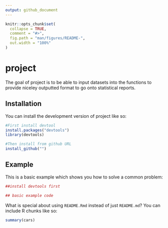 ```yaml
---
output: github_document
---
```


<!-- README.md is generated from README.Rmd. Please edit that file -->

```r
knitr::opts_chunk$set(
  collapse = TRUE,
  comment = "#>",
  fig.path = "man/figures/README-",
  out.width = "100%"
)
```

# project

<!-- badges: start -->
<!-- badges: end -->

The goal of project is to be able to input datasets into the functions to provide niceley outputted format to go onto statistical reports. 

## Installation

You can install the development version of project like so:

``` r
#First install devtool
install.packages("devtools")
library(devtools)

#Then install from github URL
install_github("")
```

## Example

This is a basic example which shows you how to solve a common problem:

```r
##install devtools first

## basic example code
```

What is special about using `README.Rmd` instead of just `README.md`? You can include R chunks like so:

```r
summary(cars)
```


